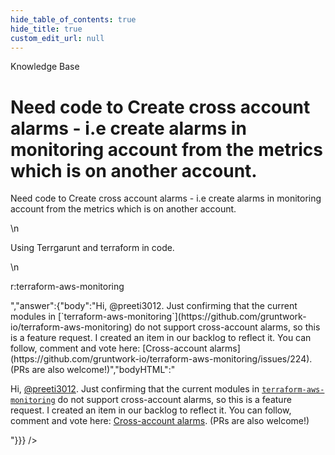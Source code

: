 ```yaml
---
hide_table_of_contents: true
hide_title: true
custom_edit_url: null
---
```



<head>
  <link rel="canonical" href="https://github.com/gruntwork-io/knowledge-base/discussions/139" />
</head>

<CenterLayout>
<span className="searchCategory">Knowledge Base</span>
<h1>Need code to Create cross account alarms - i.e create alarms in monitoring account  from the metrics which is on another account.</h1>
<GitHub discussion={{"id":"D_kwDOF8slf84AOgnI","number":139,"author":{"login":"preeti3012"},"title":"Need code to Create cross account alarms - i.e create alarms in monitoring account  from the metrics which is on another account.","body":"Need code to Create cross account alarms - i.e create alarms in monitoring account  from the metrics which is on another account.\r\n\r\nUsing Terrgarunt  and terraform in code.\r\n\r\nr:terraform-aws-monitoring","bodyHTML":"<p dir=\"auto\">Need code to Create cross account alarms - i.e create alarms in monitoring account  from the metrics which is on another account.</p>\n<p dir=\"auto\">Using Terrgarunt  and terraform in code.</p>\n<p dir=\"auto\">r:terraform-aws-monitoring</p>","answer":{"body":"Hi, @preeti3012. Just confirming that the current modules in [`terraform-aws-monitoring`](https://github.com/gruntwork-io/terraform-aws-monitoring) do not support cross-account alarms, so this is a feature request. I created an item in our backlog to reflect it. You can follow, comment and vote here: [Cross-account alarms](https://github.com/gruntwork-io/terraform-aws-monitoring/issues/224). (PRs are also welcome!)","bodyHTML":"<p dir=\"auto\">Hi, <a class=\"user-mention notranslate\" data-hovercard-type=\"user\" data-hovercard-url=\"/users/preeti3012/hovercard\" data-octo-click=\"hovercard-link-click\" data-octo-dimensions=\"link_type:self\" href=\"https://github.com/preeti3012\">@preeti3012</a>. Just confirming that the current modules in <a href=\"https://github.com/gruntwork-io/terraform-aws-monitoring\"><code class=\"notranslate\">terraform-aws-monitoring</code></a> do not support cross-account alarms, so this is a feature request. I created an item in our backlog to reflect it. You can follow, comment and vote here: <a href=\"https://github.com/gruntwork-io/terraform-aws-monitoring/issues/224\">Cross-account alarms</a>. (PRs are also welcome!)</p>"}}} />

</CenterLayout>
  

<!-- ##DOCS-SOURCER-START
{
  "sourcePlugin": "github-discussions",
  "hash": "1c9608a49ea397628fe0933829394e66"
}
##DOCS-SOURCER-END -->
